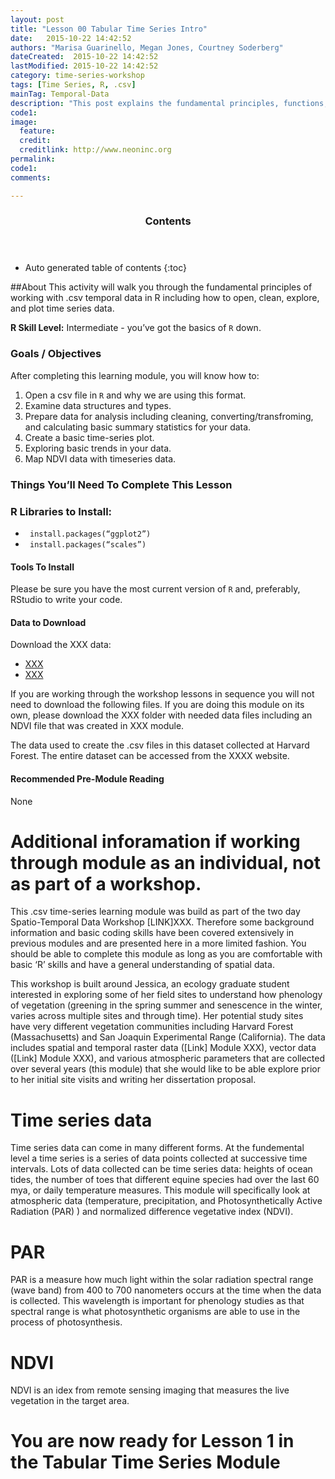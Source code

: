 ```yaml
---
layout: post
title: "Lesson 00 Tabular Time Series Intro"
date:   2015-10-22 14:42:52
authors: "Marisa Guarinello, Megan Jones, Courtney Soderberg"
dateCreated:  2015-10-22 14:42:52
lastModified: 2015-10-22 14:42:52
category: time-series-workshop
tags: [Time Series, R, .csv]
mainTag: Temporal-Data
description: "This post explains the fundamental principles, functions, and metadata that you need to work with tabular (.csv) temporal data in R."
code1: 
image:
  feature: 
  credit: 
  creditlink: http://www.neoninc.org
permalink: 
code1: 
comments: 

---
```


<section id="table-of-contents" class="toc">
  <header>
    <h3>Contents</h3>
  </header>
<div id="drawer" markdown="1">
*  Auto generated table of contents
{:toc}
</div>
</section><!-- /#table-of-contents -->

##About
This activity will walk you through the fundamental principles of working 
with .csv temporal data in R including how to open, clean, explore, and plot time series data. 

**R Skill Level:** Intermediate - you've got the basics of `R` down.

<div id="objectives">

<h3>Goals / Objectives</h3>
After completing this learning module, you will know how to:
<ol>
<li>Open a csv file in `R` and why we are using this format.</li>
<li>Examine data structures and types.</li>
<li>Prepare data for analysis including cleaning, converting/transfroming, and calculating basic summary statistics for your data.</li>
<li>Create a basic time-series plot. </li>
<li>Exploring basic trends in your data. </li>
<li>Map NDVI data with timeseries data. </li>
</ol>

<h3>Things You'll Need To Complete This Lesson</h3>

<h3>R Libraries to Install:</h3>
<ul>
<li></strong> <code> install.packages("ggplot2")</code></li>
<li></strong> <code> install.packages("scales")</code></li>

</ul>
<h4>Tools To Install</h4>

Please be sure you have the most current version of `R` and, preferably,
RStudio to write your code.


<h4>Data to Download</h4>

Download the  XXX data:
<ul>
<li><a href="http://XXX" class="btn btn-success"> XXX</a></li>
<li><a href="{{ site.baseurl }}/XXX" class="btn btn-success"> XXX</a></li>
</ul>
<p>If you are working through the workshop lessons in sequence you will not need to download the following files. If you are doing this module on its own, please download the XXX folder with needed data files including an NDVI file that was created in XXX module. </p>

<p>The data used to create the .csv files in this dataset collected at Harvard Forest.  The entire dataset can be accessed from the XXXX website.</p>  

<h4>Recommended Pre-Module Reading</h4>
<p> None </p>

</div>
# Additional inforamation if working through module as an individual, not as part of a workshop. 
This .csv time-series learning module was build as part of the two day Spatio-Temporal Data Workshop [LINK]XXX. Therefore some background information and basic coding skills have been covered extensively in previous modules and are presented here in a more limited fashion. You should be able to complete this module as long as you are comfortable with basic 'R' skills and have a general understanding of spatial data.   

This workshop is built around Jessica, an ecology graduate student interested in exploring some of her field sites to understand how phenology of vegetation (greening in the spring summer and senescence in the winter, varies across multiple sites and through time). Her potential study sites have very different vegetation communities including Harvard Forest (Massachusetts) and San Joaquin Experimental Range (California). The data includes spatial and temporal raster data ([Link] Module XXX), vector data ([Link] Module XXX), and various atmospheric parameters that are collected over several years (this module) that she would like to be able explore prior to her initial site visits and writing her dissertation proposal.

# Time series data
Time series data can come in many different forms.  At the fundemental level a time series is a series of data points collected at successive time intervals. Lots of data collected can be time series data: heights of ocean tides, the number of toes that different equine species had over the last 60 mya, or daily temperature measures.  This module will specifically look at atmospheric data (temperature, precipitation, and Photosynthetically Active Radiation (PAR) ) and normalized difference vegetative index (NDVI). 
 
# PAR
PAR is a measure how much light within the solar radiation spectral range (wave band) from 400 to 700 nanometers occurs at the time when the data is collected.  This wavelength is important for phenology studies as that spectral range is what photosynthetic organisms are able to use in the process of photosynthesis.

# NDVI
NDVI is an idex from remote sensing imaging that measures the live vegetation in the target area. 

# You are now ready for Lesson 1 in the Tabular Time Series Module
